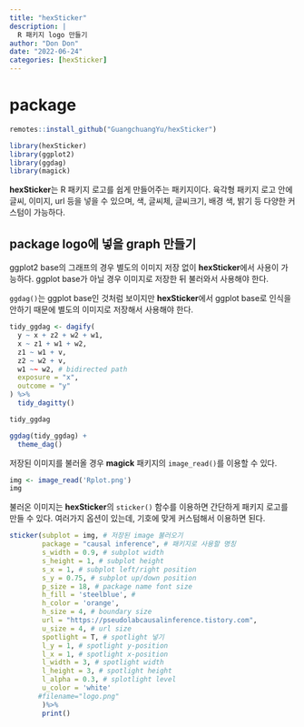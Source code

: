 ```yaml
---
title: "hexSticker"
description: |
  R 패키지 logo 만들기 
author: "Don Don"
date: "2022-06-24"
categories: [hexSticker]
---
```




# package 

```r
remotes::install_github("GuangchuangYu/hexSticker")
```

```r
library(hexSticker)
library(ggplot2)
library(ggdag)
library(magick)
```

**hexSticker**는 R 패키지 로고를 쉽게 만들어주는 패키지이다. 육각형 패키지 로고 안에 글씨, 이미지, url 등을 넣을 수 있으며, 색, 글씨체, 글씨크기, 배경 색, 밝기 등 다양한 커스텀이 가능하다.  

## package logo에 넣을 graph 만들기 

ggplot2 base의 그래프의 경우 별도의 이미지 저장 없이 **hexSticker**에서 사용이 가능하다. ggplot base가 아닐 경우 이미지로 저장한 뒤 불러와서 사용해야 한다. 

`ggdag()`는 ggplot base인 것처럼 보이지만  **hexSticker**에서 ggplot base로 인식을 안하기 때문에 별도의 이미지로 저장해서 사용해야 한다. 

```r
tidy_ggdag <- dagify(
  y ~ x + z2 + w2 + w1,
  x ~ z1 + w1 + w2,
  z1 ~ w1 + v,
  z2 ~ w2 + v,
  w1 ~~ w2, # bidirected path
  exposure = "x",
  outcome = "y"
) %>% 
  tidy_dagitty()

tidy_ggdag

ggdag(tidy_ggdag) +
  theme_dag()

```


저장된 이미지를 불러올 경우 **magick** 패키지의 `image_read()`를 이용할 수 있다. 
```r
img <- image_read('Rplot.png')
img
```

불러온 이미지는 **hexSticker**의 `sticker()` 함수를 이용하면 간단하게 패키지 로고를 만들 수 있다. 여러가지 옵션이 있는데, 기호에 맞게 커스텀해서 이용하면 된다. 
```r
sticker(subplot = img, # 저장된 image 불러오기 
        package = "causal inference", # 패키지로 사용할 명칭 
        s_width = 0.9, # subplot width
        s_height = 1, # subplot height
        s_x = 1, # subplot left/right position 
        s_y = 0.75, # subplot up/down position
        p_size = 18, # package name font size 
        h_fill = 'steelblue', # 
        h_color = 'orange',
        h_size = 4, # boundary size 
        url = "https://pseudolabcausalinference.tistory.com",
        u_size = 4, # url size 
        spotlight = T, # spotlight 넣기 
        l_y = 1, # spotlight y-position
        l_x = 1, # spotlight x-position
        l_width = 3, # spotlight width
        l_height = 3, # spotlight height
        l_alpha = 0.3, # splotlight level 
        u_color = 'white' 
       #filename="logo.png"
        )%>% 
        print()

```